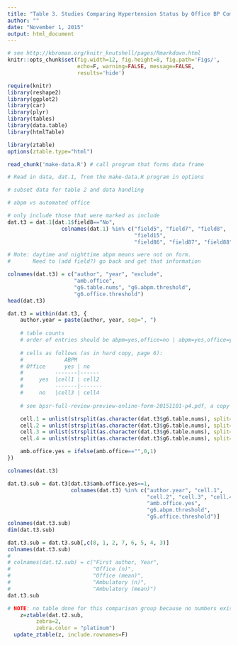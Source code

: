 ```yaml
---
title: "Table 3. Studies Comparing Hypertension Status by Office BP Compared to Hypertension Status by Ambulatory BP Monitoring"
author: ""
date: "November 1, 2015"
output: html_document
---
```


```r
# see http://kbroman.org/knitr_knutshell/pages/Rmarkdown.html
knitr::opts_chunk$set(fig.width=12, fig.height=8, fig.path='Figs/',
                      echo=F, warning=FALSE, message=FALSE, 
                      results='hide')

require(knitr)
library(reshape2)
library(ggplot2)
library(car)
library(plyr)
library(tables)
library(data.table)
library(htmlTable)

library(ztable)
options(ztable.type="html")

read_chunk('make-data.R') # call program that forms data frame
```

```r
# Read in data, dat.1, from the make-data.R program in options
```

```r
# subset data for table 2 and data handling

# abpm vs automated office

# only include those that were marked as include
dat.t3 = dat.1[dat.1$field8=="No",
                 colnames(dat.1) %in% c("field5", "field7", "field8",
                                        "field15",
                                        "field86", "field87", "field88")]

# Note: daytime and nighttime abpm means were not on form.
#       Need to (add field?) go back and get that information

colnames(dat.t3) = c("author", "year", "exclude", 
                     "amb.office",
                     "g6.table.nums", "g6.abpm.threshold", 
                     "g6.office.threshold")
head(dat.t3)

dat.t3 = within(dat.t3, {
    author.year = paste(author, year, sep=", ")
    
    # table counts
    # order of entries should be abpm=yes,office=no | abpm=yes,office=yes | abpm=no, office=no | abpm=no,office=yes
    
    # cells as follows (as in hard copy, page 6):
    #             ABPM
    # Office      yes | no
    #          -------|------
    #     yes  |cell1 | cell2
    #          -------|-------
    #     no   |cell3 | cell4 
    
    # see bpsr-full-review-preview-online-form-20151101-p4.pdf, a copy of the online form

    cell.1 = unlist(strsplit(as.character(dat.t3$g6.table.nums), split="#"))[2] 
    cell.2 = unlist(strsplit(as.character(dat.t3$g6.table.nums), split="#"))[4] 
    cell.3 = unlist(strsplit(as.character(dat.t3$g6.table.nums), split="#"))[1]
    cell.4 = unlist(strsplit(as.character(dat.t3$g6.table.nums), split="#"))[3]

    amb.office.yes = ifelse(amb.office=="",0,1)
})

colnames(dat.t3)

dat.t3.sub = dat.t3[dat.t3$amb.office.yes==1,
                    colnames(dat.t3) %in% c("author.year", "cell.1",
                                            "cell.2", "cell.3", "cell.4",
                                            "amb.office.yes",
                                            "g6.abpm.threshold",
                                            "g6.office.threshold")]
colnames(dat.t3.sub)
dim(dat.t3.sub)

dat.t3.sub = dat.t3.sub[,c(8, 1, 2, 7, 6, 5, 4, 3)]
colnames(dat.t3.sub)
# 
# colnames(dat.t2.sub) = c("First author, Year",
#                          "Office (n)",
#                          "Office (mean)",
#                          "Ambulatory (n)",
#                          "Ambulatory (mean)")
dat.t3.sub

```


```r
# NOTE: no table done for this comparison group because no numbers exist for this particular table.
    z=ztable(dat.t2.sub,
         zebra=2,
         zebra.color = "platinum")
  update_ztable(z, include.rownames=F)
```
